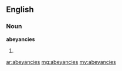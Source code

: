 ==English==
===Noun===
'''abeyancies'''
#{{plural of|abeyancy}}

[[ar:abeyancies]]
[[mg:abeyancies]]
[[my:abeyancies]]